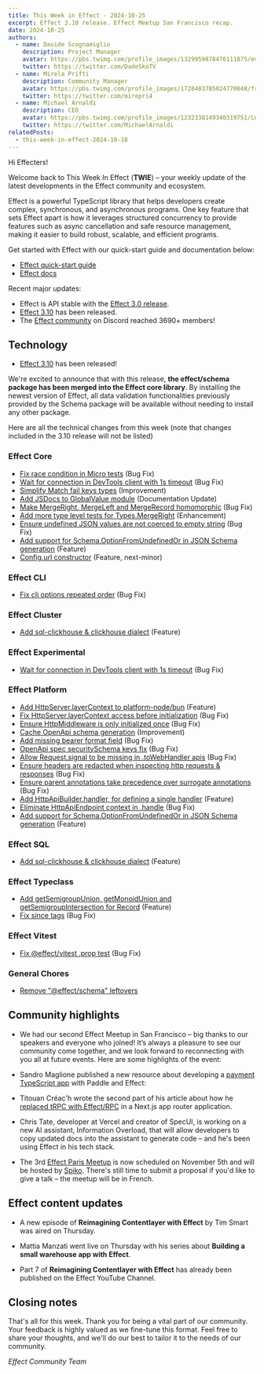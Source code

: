 ```yaml
---
title: This Week in Effect - 2024-10-25
excerpt: Effect 3.10 release. Effect Meetup San Francisco recap.
date: 2024-10-25
authors:
  - name: Davide Scognamiglio
    description: Project Manager
    avatar: https://pbs.twimg.com/profile_images/1329959878476111875/evHG8VX6_400x400.jpg
    twitter: https://twitter.com/DadeSkoTV
  - name: Mirela Prifti
    description: Community Manager
    avatar: https://pbs.twimg.com/profile_images/1728403785024770048/frKphayT_400x400.jpg
    twitter: https://twitter.com/mirepri4
  - name: Michael Arnaldi
    description: CEO
    avatar: https://pbs.twimg.com/profile_images/1232338149340319751/Ln9nNWyk_400x400.jpg
    twitter: https://twitter.com/MichaelArnaldi
relatedPosts:
  - this-week-in-effect-2024-10-18
---
```


Hi Effecters! 

Welcome back to This Week In Effect (**TWIE**) – your weekly update of the latest developments in the Effect community and ecosystem.

Effect is a powerful TypeScript library that helps developers create complex, synchronous, and asynchronous programs. One key feature that sets Effect apart is how it leverages structured concurrency to provide features such as async cancellation and safe resource management, making it easier to build robust, scalable, and efficient programs.

Get started with Effect with our quick-start guide and documentation below:

- [Effect quick-start guide](/docs/quickstart)
- [Effect docs](/docs/introduction)

Recent major updates:

- Effect is API stable with the [Effect 3.0 release](https://effect.website/blog/effect-3.0).
- [Effect 3.10](https://effect.website/blog/effect-3.10) has been released.
- The [Effect community](https://discord.gg/effect-ts) on Discord reached 3690+ members!


## Technology

+ [Effect 3.10](https://effect.website/blog/effect-3.10) has been released!
<Tweet id="1848719287013544194" /> 

We're excited to announce that with this release, **the effect/schema package has been merged into the Effect core library**. By installing the newest version of Effect, all data validation functionalities previously provided by the Schema package will be available without needing to install any other package.

Here are all the technical changes from this week (note that changes included in the 3.10 release will not be listed)

### Effect Core
+ [Fix race condition in Micro tests](https://github.com/Effect-TS/effect/pull/3815) (Bug Fix)
+ [Wait for connection in DevTools client with 1s timeout](https://github.com/Effect-TS/effect/pull/3818) (Bug Fix)
+ [Simplify Match fail keys types](https://github.com/Effect-TS/effect/pull/3820) (Improvement)
+ [Add JSDocs to GlobalValue module](https://github.com/Effect-TS/effect/pull/3827) (Documentation Update)
+ [Make MergeRight, MergeLeft and MergeRecord homomorphic](https://github.com/Effect-TS/effect/pull/3825) (Bug Fix)
+ [Add more type level tests for Types.MergeRight](https://github.com/Effect-TS/effect/pull/3828) (Enhancement)
+ [Ensure undefined JSON values are not coerced to empty string](https://github.com/Effect-TS/effect/pull/3833) (Bug Fix)
+ [Add support for Schema.OptionFromUndefinedOr in JSON Schema generation](https://github.com/Effect-TS/effect/pull/3842) (Feature)
+ [Config.url constructor](https://github.com/Effect-TS/effect/pull/3834) (Feature, next-minor)


### Effect CLI
+ [Fix cli options repeated order](https://github.com/Effect-TS/effect/pull/3773) (Bug Fix)


### Effect Cluster
+ [Add sql-clickhouse & clickhouse dialect](https://github.com/Effect-TS/effect/pull/3760) (Feature)


### Effect Experimental
+ [Wait for connection in DevTools client with 1s timeout](https://github.com/Effect-TS/effect/pull/3818) (Bug Fix)


### Effect Platform
+ [Add HttpServer.layerContext to platform-node/bun](https://github.com/Effect-TS/effect/pull/3802) (Feature)
+ [Fix HttpServer.layerContext access before initialization](https://github.com/Effect-TS/effect/pull/3806) (Bug Fix)
+ [Ensure HttpMiddleware is only initialized once](https://github.com/Effect-TS/effect/pull/3808) (Bug Fix)
+ [Cache OpenApi schema generation](https://github.com/Effect-TS/effect/pull/3814) (Improvement)
+ [Add missing bearer format field](https://github.com/Effect-TS/effect/pull/3813) (Bug Fix)
+ [OpenApi spec securitySchema keys fix](https://github.com/Effect-TS/effect/pull/3811) (Bug Fix)
+ [Allow Request.signal to be missing in .toWebHandler apis](https://github.com/Effect-TS/effect/pull/3816) (Bug Fix)
+ [Ensure headers are redacted when inspecting http requests & responses](https://github.com/Effect-TS/effect/pull/3826) (Bug Fix)
+ [Ensure parent annotations take precedence over surrogate annotations](https://github.com/Effect-TS/effect/pull/3831) (Bug Fix)
+ [Add HttpApiBuilder.handler, for defining a single handler](https://github.com/Effect-TS/effect/pull/3836) (Feature)
+ [Eliminate HttpApiEndpoint context in .handle](https://github.com/Effect-TS/effect/pull/3837) (Bug Fix)
+ [Add support for Schema.OptionFromUndefinedOr in JSON Schema generation](https://github.com/Effect-TS/effect/pull/3842) (Feature)


### Effect SQL
+ [Add sql-clickhouse & clickhouse dialect](https://github.com/Effect-TS/effect/pull/3760) (Feature)


### Effect Typeclass
+ [Add getSemigroupUnion, getMonoidUnion and getSemigroupIntersection for Record](https://github.com/Effect-TS/effect/pull/3840) (Feature)
+ [Fix since tags](https://github.com/Effect-TS/effect/pull/3844) (Bug Fix)


### Effect Vitest
+ [Fix @effect/vitest .prop test](https://github.com/Effect-TS/effect/pull/3803) (Bug Fix)


### General Chores
+ [Remove "@effect/schema" leftovers](https://github.com/Effect-TS/effect/pull/3822)


## Community highlights

+  We had our second Effect Meetup in San Francisco – big thanks to our speakers and everyone who joined! It’s always a pleasure to see our community come together, and we look forward to reconnecting with you all at future events. Here are some highlights of the event:
<Tweet id="1848530414425567250" />
<Tweet id="1848541755152470248" />
<Tweet id="1848556525079695397" />
<Tweet id="1848565133582200978" />
<Tweet id="1848809087305453693" />

+ Sandro Maglione published a new resource about developing a [payment TypeScript app](https://www.typeonce.dev/course/paddle-payments-full-stack-typescript-app) with Paddle and Effect:
<Tweet id="1848770978664309248" />

+ Titouan Créac'h wrote the second part of his article about how he [replaced tRPC with Effect/RPC](https://dev.to/titouancreach/part-2-how-i-replaced-trpc-with-effect-rpc-in-a-nextjs-app-router-application-streaming-responses-566c) in a Next.js app router application.
<Tweet id="1848657349927440454" />

+ Chris Tate, developer at Vercel and creator of SpecUI, is working on a new AI assistant, Information Overload, that will allow developers to copy updated docs into the assistant to generate code – and he's been using Effect in his tech stack.
<Tweet id="1849110385858638206" />

+ The 3rd [Effect Paris Meetup](https://www.meetup.com/fr-FR/effect-paris/events/304021172/?eventorigin=group_upcoming_events) is now scheduled on November 5th and will be hosted by [Spiko](https://www.spiko.xyz/). There's still time to submit a proposal if you'd like to give a talk – the meetup will be in French.
<Tweet id="1846142515583262767" />

## Effect content updates

+ A new episode of **Reimagining Contentlayer with Effect** by Tim Smart was aired on Thursday.
<Tweet id="1849609388409155902" />

+ Mattia Manzati went live on Thursday with his series about **Building a small warehouse app with Effect**.
<Tweet id="1849459357232046394" />

+ Part 7 of **Reimagining Contentlayer with Effect** has already been published on the Effect YouTube Channel.
<YouTube url="https://www.youtube.com/embed/MXhE36Xkpjw?si=R9irA33Xv63pIB4U" />


## Closing notes

That's all for this week. Thank you for being a vital part of our community. Your feedback is highly valued as we fine-tune this format. Feel free to share your thoughts, and we'll do our best to tailor it to the needs of our community.

_Effect Community Team_

